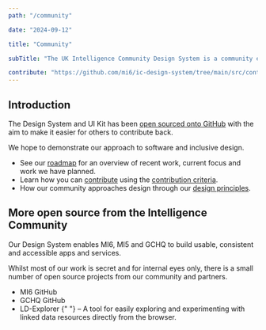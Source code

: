 ```yaml
---
path: "/community"

date: "2024-09-12"

title: "Community"

subTitle: "The UK Intelligence Community Design System is a community effort endorsed across the UK Intelligence Community."

contribute: "https://github.com/mi6/ic-design-system/tree/main/src/content/structured/community/index.mdx"
---
```


## Introduction

The Design System and UI Kit has been [open sourced onto GitHub](https://github.com/orgs/mi6/projects/2/views/1) with the aim to make it easier for others to contribute back.

We hope to demonstrate our approach to software and inclusive design.

- See our [roadmap](/community/roadmap) for an overview of recent work, current focus and work we have planned.
- Learn how you can [contribute](/community/contribute) using the [contribution criteria](/community/contribute-criteria).
- How our community approaches design through our [design principles](/get-started/design-principles).

## More open source from the Intelligence Community

Our Design System enables MI6, MI5 and GCHQ to build usable, consistent and accessible apps and services.

Whilst most of our work is secret and for internal eyes only, there is a small number of open source projects from our community and partners.

<ul>
  <li>
    <ic-link
      target="_blank"
      href="https://github.com//mi6"
      rel="noreferrer noopener nofollow"
    >
      MI6 GitHub
    </ic-link>
  </li>
  <li>
    <ic-link
      target="_blank"
      href="https://github.com/gchq"
      rel="noreferrer noopener nofollow"
    >
      GCHQ GitHub
    </ic-link>
  </li>
  <li>
    <ic-link
      target="_blank"
      href="https://gchq.github.io/LD-Explorer/"
      rel="noreferrer noopener nofollow"
    >
      LD-Explorer
    </ic-link>{" "}
    &ndash; A tool for easily exploring and experimenting with linked data
    resources directly from the browser.
  </li>
</ul>

